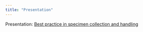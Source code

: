 ```yaml
---
title: "Presentation"
---
```


Presentation: [Best practice in specimen collection and handling](docs/Best Practice in Specimen collection and handling.pdf)
